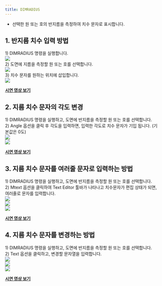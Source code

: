 ```yaml
---
title: DIMRADIUS
---
```



[image1]: ../../../../../assets/images/commands/dimradius/image1.png
[image2]: ../../../../../assets/images/commands/dimradius/image2.png
[image3]: ../../../../../assets/images/commands/dimradius/image3.png
[image4]: ../../../../../assets/images/commands/dimradius/image4.png
[image5]: ../../../../../assets/images/commands/dimradius/image5.png
[image6]: ../../../../../assets/images/commands/dimradius/image6.png
[image7]: ../../../../../assets/images/commands/dimradius/image7.png
[image8]: ../../../../../assets/images/commands/dimradius/image8.png
[image9]: ../../../../../assets/images/commands/dimradius/image9.png
[image10]: ../../../../../assets/images/commands/dimradius/image10.png
[image11]: ../../../../../assets/images/commands/dimradius/image11.png

* 선택한 원 또는 호의 반지름을 측정하여 치수 문자로 표시합니다.

## **1\. 반지름 치수 입력 방법**

1\) DIMRADIUS 명령을 실행합니다.   
![][image1]  
2\) 도면에 지름을 측정할 원 또는 호를 선택합니다.   
![][image2]  
3\) 치수 문자를 원하는 위치에 삽입합니다.  
![][image3]

[**<Icon name="youtube" class="emoji"/> 시연 영상 보기**](https://youtu.be/EWwk_uQWwqc) 

## **2\. 지름 치수 문자의 각도 변경**

1\) DIMRADIUS 명령을 실행하고, 도면에 반지름을 측정할 원 또는 호를 선택합니다.  
2\) Angle 옵션을 클릭 후 각도을 입력하면, 입력한 각도로 치수 문자가 기입 됩니다. (기본값은 0도)  
![][image4]  
![][image5]

[**<Icon name="youtube" class="emoji"/> 시연 영상 보기**](https://youtu.be/CneaY-oIGNI) 

## **3\. 지름 치수 문자를 여러줄 문자로 입력하는 방법**

1\) DIMRADIUS 명령을 실행하고, 도면에 반지름을 측정할 원 또는 호를 선택합니다.    
2\) Mtext 옵션을 클릭하여 Text Editor 툴바가 나타나고 치수문자가 편집 상태가 되면, 여러줄로 문자를 입력합니다.  
![][image6]  
![][image7]  
![][image8]

[**<Icon name="youtube" class="emoji"/> 시연 영상 보기**](https://youtu.be/kT_B38T5UqA) 

## **4\. 지름 치수 문자를 변경하는 방법**

1\) DIMRADIUS 명령을 실행하고, 도면에 반지름을 측정할 원 또는 호를 선택합니다.   
2\) Text 옵션을 클릭하고, 변경할 문자열을 입력합니다.  
![][image9]  
![][image10]  
![][image11]

[**<Icon name="youtube" class="emoji"/> 시연 영상 보기**](https://youtu.be/svp6vQ0TJLo) 

